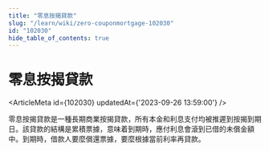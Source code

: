 ```yaml
---
title: "零息按揭貸款"
slug: "/learn/wiki/zero-couponmortgage-102030"
id: "102030"
hide_table_of_contents: true
---
```



# 零息按揭貸款

<ArticleMeta id={102030} updatedAt={'2023-09-26 13:59:00'} />
<div className='border-solid border-b border-t-0 my-4 border-[var(--ifm-color-gray-300)]' />

零息按揭貸款是一種長期商業按揭貸款，所有本金和利息支付均被推遲到按揭到期日。該貸款的結構是累積票據，意味着到期時，應付利息會滾到已借的未償金額中。到期時，借款人要麼償還票據，要麼根據當前利率再貸款。
